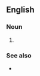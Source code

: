 {{also|zoophily}}
==English==

===Noun===
{{en-noun|-}}

# {{alternative spelling of|en|zoophily}}

===See also===
* {{l|en|zoophilia}}